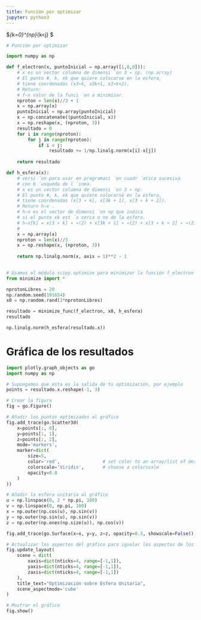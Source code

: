 ```yaml
---
title: Función por optimizar
jupyter: python3
---
```



$\sum_{k=0}^{np}\sum_{k<j} \frac{1}{\lVert x_{k}-x_{j} \rVert ^{-1}} $


```python
# Función por optimizar

import numpy as np

def f_electron(x, puntoInicial = np.array([1,0,0])):
    # x es un vector columna de dimensi ́on 3 ∗ np. (np.array)
    # El punto #, k, xk que quiere colocarse en la esfera,
    # tiene coordenadas (x3∗k, x3k+1, x3∗k+2).
    # Return:
    # f−x valor de la funci ́on a minimizar.
    nproton = len(x)//3 + 1
    x = np.array(x)
    puntoInicial = np.array(puntoInicial)
    x = np.concatenate((puntoInicial, x))
    x = np.reshape(x, (nproton, 3))
    resultado = 0
    for i in range(nproton):
        for j in range(nproton):
            if i < j:
                resultado += 1/np.linalg.norm(x[i]-x[j])
                
    return resultado

def h_esfera(x):
    # versi ́on para usar en programaci ́on cuadr ́atica sucesiva
    # con b ́usqueda de l ́ınea.
    # x es un vector columna de dimensi ́on 3 ∗ np.
    # El punto #, k, xk que quiere colocarse en la esfera,
    # tiene coordenadas (x[3 ∗ k], x[3k + 1], x[3 ∗ k + 2]).
    # Return h−x .
    # h−x es el vector de dimensi ́on np que indica
    # si el punto xk est ́a cerca o no de la esfera.
    # h−x[k] = x[3 ∗ k] ∗ ∗(2) + x[3k + 1] ∗ ∗(2) + x[3 ∗ k + 2] ∗ ∗(2) − 1
    #
    x = np.array(x)
    nproton = len(x)//3 
    x = np.reshape(x, (nproton, 3))
    
    return np.linalg.norm(x, axis = 1)**2 - 1
    
```

```python
# Usamos el módulo scipy.optimize para minimizar la función f_electron
from minimize import *

nprotonLibres = 20
np.random.seed(191654)
x0 = np.random.rand(3*nprotonLibres)

resultado = minimize_func(f_electron, x0, h_esfera)
resultado
```

```python
np.linalg.norm(h_esfera(resultado.x))
```

# Gráfica de los resultados

```python
import plotly.graph_objects as go
import numpy as np

# Supongamos que esta es la salida de tu optimización, por ejemplo
points = resultado.x.reshape(-1, 3)

# Crear la figura
fig = go.Figure()

# Añadir los puntos optimizados al gráfico
fig.add_trace(go.Scatter3d(
    x=points[:, 0],
    y=points[:, 1],
    z=points[:, 2],
    mode='markers',
    marker=dict(
        size=5,
        color='red',                # set color to an array/list of desired values
        colorscale='Viridis',       # choose a colorscale
        opacity=0.8
    )
))

# Añadir la esfera unitaria al gráfico
u = np.linspace(0, 2 * np.pi, 100)
v = np.linspace(0, np.pi, 100)
x = np.outer(np.cos(u), np.sin(v))
y = np.outer(np.sin(u), np.sin(v))
z = np.outer(np.ones(np.size(u)), np.cos(v))

fig.add_trace(go.Surface(x=x, y=y, z=z, opacity=0.3, showscale=False))

# Actualizar los aspectos del gráfico para igualar los aspectos de los ejes
fig.update_layout(
    scene = dict(
        xaxis=dict(nticks=4, range=[-1,1]),
        yaxis=dict(nticks=4, range=[-1,1]),
        zaxis=dict(nticks=4, range=[-1,1])
    ),
    title_text="Optimización sobre Esfera Unitaria",
    scene_aspectmode='cube'
)

# Mostrar el gráfico
fig.show()

```



